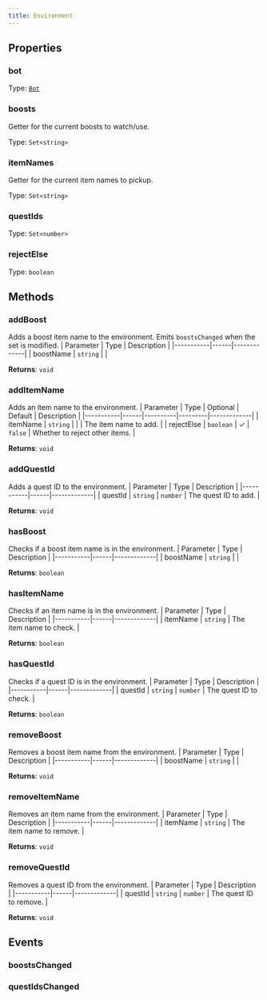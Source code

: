 ```yaml
---
title: Environment
---
```



## Properties
### bot

Type: [`Bot`](/api-legacy/bot)

### boosts <Badge text="Getter" size="small" />	
Getter for the current boosts to watch/use.

Type: `Set<string>`

### itemNames <Badge text="Getter" size="small" />	
Getter for the current item names to pickup.

Type: `Set<string>`

### questIds <Badge text="Getter" size="small" />	

Type: `Set<number>`

### rejectElse <Badge text="Getter" size="small" />	

Type: `boolean`

## Methods

### addBoost
Adds a boost item name to the environment.
Emits `boostsChanged` when the set is modified.
| Parameter | Type | Description |
|-----------|------|-------------|
| boostName | `string` |  |

**Returns**: `void`

### addItemName
Adds an item name to the environment.
| Parameter | Type | Optional | Default | Description |
|-----------|------|----------|---------|-------------|
| itemName | `string` |  |  | The item name to add. |
| rejectElse | `boolean` | ✓ | `false` | Whether to reject other items. |

**Returns**: `void`

### addQuestId
Adds a quest ID to the environment.
| Parameter | Type | Description |
|-----------|------|-------------|
| questId | `string` \| `number` | The quest ID to add. |

**Returns**: `void`

### hasBoost
Checks if a boost item name is in the environment.
| Parameter | Type | Description |
|-----------|------|-------------|
| boostName | `string` |  |

**Returns**: `boolean`

### hasItemName
Checks if an item name is in the environment.
| Parameter | Type | Description |
|-----------|------|-------------|
| itemName | `string` | The item name to check. |

**Returns**: `boolean`

### hasQuestId
Checks if a quest ID is in the environment.
| Parameter | Type | Description |
|-----------|------|-------------|
| questId | `string` \| `number` | The quest ID to check. |

**Returns**: `boolean`

### removeBoost
Removes a boost item name from the environment.
| Parameter | Type | Description |
|-----------|------|-------------|
| boostName | `string` |  |

**Returns**: `void`

### removeItemName
Removes an item name from the environment.
| Parameter | Type | Description |
|-----------|------|-------------|
| itemName | `string` | The item name to remove. |

**Returns**: `void`

### removeQuestId
Removes a quest ID from the environment.
| Parameter | Type | Description |
|-----------|------|-------------|
| questId | `string` \| `number` | The quest ID to remove. |

**Returns**: `void`

## Events

### boostsChanged

### questIdsChanged
